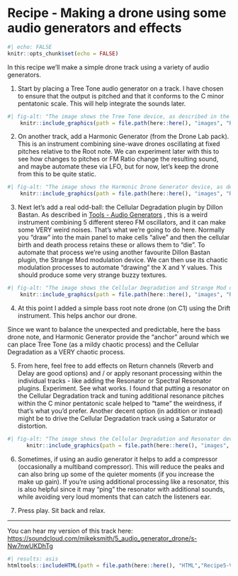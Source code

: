 # Recipe - Making a drone using some audio generators and effects

```r
#| echo: FALSE
knitr::opts_chunk$set(echo = FALSE)
```

In this recipe we'll make a simple drone track using a variety of audio generators.

1.  Start by placing a Tree Tone audio generator on a track. I have chosen to
ensure that the output is pitched and that it conforms to the C minor pentatonic
scale. This will help integrate the sounds later.

```r
#| fig-alt: "The image shows the Tree Tone device, as described in the Audio Generator chapter."
    knitr::include_graphics(path = file.path(here::here(), "images", "Recipe5_TreeTone.png"))
```

2.  On another track, add a Harmonic Generator (from the Drone Lab pack). This
is an instrument combining sine-wave drones oscillating at fixed pitches
relative to the Root note. We can experiment later with this to see how changes
to pitches or FM Ratio change the resulting sound, and maybe automate these via
LFO, but for now, let's keep the drone from this to be quite static.

```r
#| fig-alt: "The image shows the Harmonic Drone Generator device, as described in the Audio Generator chapter."
    knitr::include_graphics(path = file.path(here::here(), "images", "Recipe5_HarmonicGenerator.png"))
```

3.  Next let's add a real odd-ball: the Cellular Degradation plugin by Dillon
Bastan. As described in 
[Tools - Audio Generators](014-Tools-Audio_Generators.qmd)
, this is a weird
instrument combining 5 different stereo FM oscillators, and it can make some
VERY weird noises. That's what we're going to do here. Normally you "draw" into
the main panel to make cells "alive" and then the cellular birth and death
process retains these or allows them to "die". To automate that process we're
using another favourite Dillon Bastan plugin, the Strange Mod modulation device.
We can then use its chaotic modulation processes to automate "drawing" the X and
Y values. This should produce some very strange buzzy textures.

```r
#| fig-alt: "The image shows the Cellular Degradation and Strange Mod devices, as described in the Audio Generator chapter."
    knitr::include_graphics(path = file.path(here::here(), "images", "Recipe5_CellularDegradation.png"))
```

4.  At this point I added a simple bass root note drone (on C1) using the Drift
instrument. This helps anchor our drone.

Since we want to balance the unexpected and predictable, here the bass drone
note, and Harmonic Generator provide the "anchor" around which we can place Tree
Tone (as a mildy chaotic process) and the Cellular Degradation as a VERY chaotic
process.

5.  From here, feel free to add effects on Return channels (Reverb and Delay are
good options) and / or apply resonant processing within the individual tracks -
like adding the Resonator or Spectral Resonator plugins. Experiment. See what
works. I found that putting a resonator on the Cellular Degradation track and
tuning additional resonance pitches within the C minor pentatonic scale helped
to "tame" the weirdness, if that's what you'd prefer. Another decent option (in
addition or instead) might be to drive the Cellular Degradation track using a
Saturator or distortion.

```r
#| fig-alt: "The image shows the Cellular Degradation and Resonator devices."
      knitr::include_graphics(path = file.path(here::here(), "images", "Recipe5_CellularDegradation_Resonator.png"))
```

6.  Sometimes, if using an audio generator it helps to add a compressor
(occasionally a multiband compressor). This will reduce the peaks and can also
bring up some of the quieter moments (if you increase the make up gain). If
you're using additional processing like a resonator, this is also helpful since
it may "ping" the resonator with additional sounds, while avoiding very loud
moments that can catch the listeners ear.

7.  Press play. Sit back and relax.

------------------------------------------------------------------------

You can hear my version of this track here: [https://soundcloud.com/mikeksmith/5_audio_generator_drone/s-Nw7nwUKDhTg](https://soundcloud.com/mikeksmith/5_audio_generator_drone/s-Nw7nwUKDhTg?in=mikeksmith/sets/the-lazy-producer-recipes/s-PGMEWqfwKGz&si=14f7efead4c14501a4eac7ae8b892aed&utm_source=clipboard&utm_medium=text&utm_campaign=social_sharing){.uri}

```r
#| results: asis
htmltools::includeHTML(path = file.path(here::here(), "HTML","Recipe5-VariousAudioGenerators.html"))
```
